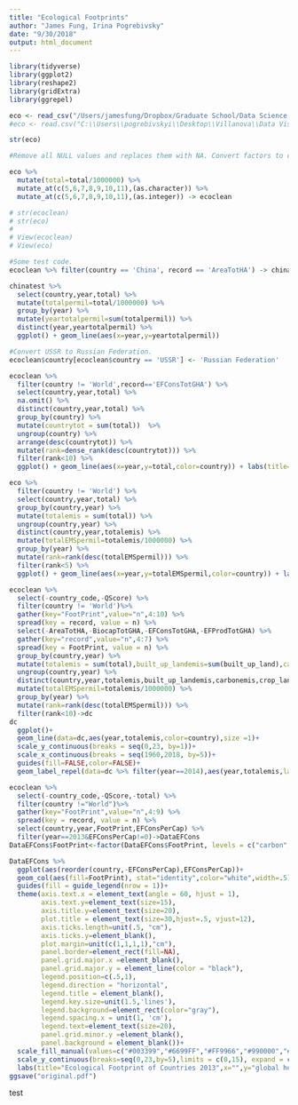 ```yaml
---
title: "Ecological Footprints"
author: "James Fung, Irina Pogrebivsky"
date: "9/30/2018"
output: html_document
---
```


```r
library(tidyverse)
library(ggplot2)
library(reshape2)
library(gridExtra)
library(ggrepel)

eco <- read_csv("/Users/jamesfung/Dropbox/Graduate School/Data Science and Visualizations/Projects/Makeover Monday/Ecological Footprint/NFA 2018 Edition.csv")
#eco <- read.csv("C:\\Users\\pogrebivskyi\\Desktop\\Villanova\\Data Visualization\\NFA 2018 Edition.csv")

str(eco)
```

```r
#Remove all NULL values and replaces them with NA. Convert factors to characters.

eco %>%
  mutate(total=total/1000000) %>% 
  mutate_at(c(5,6,7,8,9,10,11),(as.character)) %>%
  mutate_at(c(5,6,7,8,9,10,11),(as.integer)) -> ecoclean

# str(ecoclean)
# str(eco)
#
# View(ecoclean)
# View(eco)
```

```r
#Some test code.
ecoclean %>% filter(country == 'China', record == 'AreaTotHA') -> chinatest

chinatest %>% 
  select(country,year,total) %>% 
  mutate(totalpermil=total/1000000) %>% 
  group_by(year) %>% 
  mutate(yeartotalpermil=sum(totalpermil)) %>% 
  distinct(year,yeartotalpermil) %>% 
  ggplot() + geom_line(aes(x=year,y=yeartotalpermil))
```


```r
#Convert USSR to Russian Federation.
ecoclean$country[ecoclean$country == 'USSR'] <- 'Russian Federation'

ecoclean %>% 
  filter(country != 'World',record=='EFConsTotGHA') %>%  
  select(country,year,total) %>% 
  na.omit() %>% 
  distinct(country,year,total) %>% 
  group_by(country) %>% 
  mutate(countrytot = sum(total))  %>%
  ungroup(country) %>% 
  arrange(desc(countrytot)) %>%
  mutate(rank=dense_rank(desc(countrytot))) %>% 
  filter(rank<10) %>%
  ggplot() + geom_line(aes(x=year,y=total,color=country)) + labs(title='Most Ecologically Impacting Countries',y='Total Emission per Million',x='Year') + scale_x_continuous(breaks = seq(1960,2018, by=5))

eco %>%
  filter(country != 'World') %>%
  select(country,year,total) %>%
  group_by(country,year) %>%
  mutate(totalemis = sum(total)) %>%
  ungroup(country,year) %>%
  distinct(country,year,totalemis) %>%
  mutate(totalEMSpermil=totalemis/1000000) %>%
  group_by(year) %>%
  mutate(rank=rank(desc(totalEMSpermil))) %>%
  filter(rank<5) %>%
  ggplot() + geom_line(aes(x=year,y=totalEMSpermil,color=country)) + labs(title='Most Ecologically Impacting Countries',y='Total Emission per Million',x='Year') + scale_x_continuous(breaks = seq(1960,2018, by=5))
```



```r
ecoclean %>% 
  select(-country_code,-QScore) %>% 
  filter(country != 'World')%>% 
  gather(key="FootPrint",value="n",4:10) %>% 
  spread(key = record, value = n) %>% 
  select(-AreaTotHA,-BiocapTotGHA,-EFConsTotGHA,-EFProdTotGHA) %>% 
  gather(key="record",value="n",4:7) %>% 
  spread(key = FootPrint, value = n) %>%
  group_by(country,year) %>% 
  mutate(totalemis = sum(total),built_up_landemis=sum(built_up_land),carbonemis=sum(carbon),crop_landemis=sum(crop_land),fishing_groundemis=sum(fishing_ground),forest_landemis=sum(forest_land),grazing_landemis=sum(grazing_land)) %>% 
  ungroup(country,year) %>% 
  distinct(country,year,totalemis,built_up_landemis,carbonemis,crop_landemis,fishing_groundemis,forest_landemis,grazing_landemis) %>% 
  mutate(totalEMSpermil=totalemis/1000000) %>% 
  group_by(year) %>%  
  mutate(rank=rank(desc(totalEMSpermil))) %>% 
  filter(rank<10)->dc
dc
  ggplot()+
  geom_line(data=dc,aes(year,totalemis,color=country),size =1)+
  scale_y_continuous(breaks = seq(0,23, by=1))+
  scale_x_continuous(breaks = seq(1960,2018, by=5))+
  guides(fill=FALSE,color=FALSE)+
  geom_label_repel(data=dc %>% filter(year==2014),aes(year,totalemis,label = country),nudge_x = 1,na.rm = TRUE)
```

```r
ecoclean %>% 
  select(-country_code,-QScore,-total) %>% 
  filter(country !="World")%>% 
  gather(key="FootPrint",value="n",4:9) %>% 
  spread(key = record, value = n) %>% 
  select(country,year,FootPrint,EFConsPerCap) %>%
  filter(year==2013&EFConsPerCap!=0)->DataEFCons
DataEFCons$FootPrint<-factor(DataEFCons$FootPrint, levels = c("carbon","fishing_ground","crop_land","built_up_land","forest_land","grazing_land"))

DataEFCons %>% 
  ggplot(aes(reorder(country,-EFConsPerCap),EFConsPerCap))+
  geom_col(aes(fill=FootPrint), stat="identity",color="white",width=.5)+
  guides(fill = guide_legend(nrow = 1))+
  theme(axis.text.x = element_text(angle = 60, hjust = 1),
        axis.text.y=element_text(size=15),
        axis.title.y=element_text(size=20),
        plot.title = element_text(size=30,hjust=.5, vjust=12),
        axis.ticks.length=unit(.5, "cm"),
        axis.ticks.y=element_blank(),
        plot.margin=unit(c(1,1,1,1),"cm"),
        panel.border=element_rect(fill=NA),
        panel.grid.major.x =element_blank(),
        panel.grid.major.y = element_line(color = "black"),
        legend.position=c(.5,1),
        legend.direction = "horizontal",
        legend.title = element_blank(),
        legend.key.size=unit(1.5,'lines'),
        legend.background=element_rect(color="gray"),
        legend.spacing.x = unit(1, 'cm'),
        legend.text=element_text(size=20),
        panel.grid.minor.y =element_blank(),
        panel.background = element_blank())+
  scale_fill_manual(values=c("#003399","#6699FF","#FF9966","#990000","#99CC99","#FFCC99"),labels = c("Carbon","Fishing Grounds","Crop Land","Built-up Land","Forest Products","Grazing Land"))+
  scale_y_continuous(breaks=seq(0,23,by=5),limits = c(0,15), expand = c(0,0))+
  labs(title="Ecological Footprint of Countries 2013",x="",y="global hectares per person")
ggsave("original.pdf")
```
test
